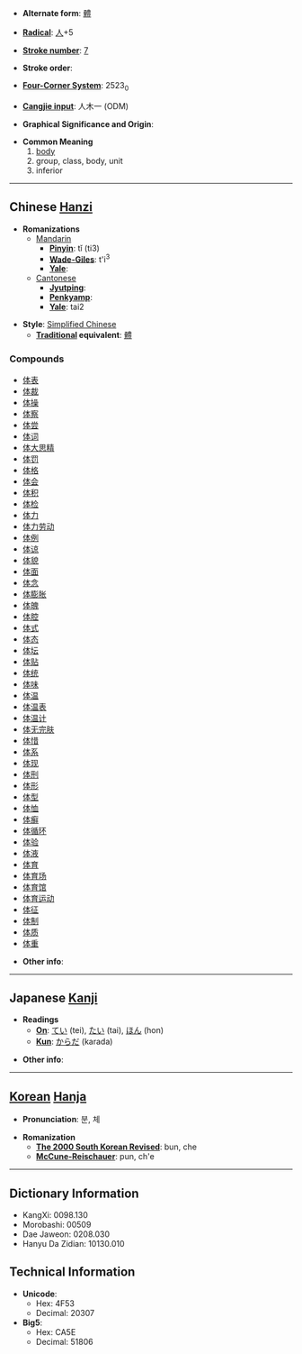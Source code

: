 * '''Alternate form''': [[體]]

* '''[[Wiktionary:Chinese radical index| Radical]]''': [[Wiktionary:Chinese radical index 人|人]]+5

* '''[[Wiktionary:Chinese total strokes index|Stroke number]]''': [[Wiktionary:Chinese total strokes index 7|7]]

* '''Stroke order''': 

* '''[[Wiktionary:Chinese four corner index|Four-Corner System]]''': 2523<sub>0</sub>

* '''[[Wiktionary:Chinese Cangjie index|Cangjie input]]''': 人木一 (ODM)

* '''Graphical Significance and Origin''': 

* '''Common Meaning'''
*# [[body]]
*# group, class, body, unit
*# inferior

----

== Chinese [[Hanzi]] ==

* '''Romanizations'''
** [[Mandarin]]
*** '''[[Pinyin]]''': tǐ (ti3)
*** '''[[Wade-Giles]]''': t'i<sup>3</sup>
*** '''[[Yale]]''': 
**[[Cantonese]]
***'''[[Jyutping]]''':
***'''[[Penkyamp]]''': 
***'''[[Yale]]''': tai2

* '''Style''': [[Simplified Chinese]] 
** '''[[Traditional Chinese|Traditional]] equivalent''': [[體]]

===Compounds===
*[[体表]]
*[[体裁]]
*[[体操]]
*[[体察]]
*[[体尝]]
*[[体词]]
*[[体大思精]]
*[[体罚]]
*[[体格]]
*[[体会]]
*[[体积]]
*[[体检]]
*[[体力]]
*[[体力劳动]]
*[[体例]]
*[[体谅]]
*[[体貌]]
*[[体面]]
*[[体念]]
*[[体膨胀]]
*[[体魄]]
*[[体腔]]
*[[体式]]
*[[体态]]
*[[体坛]]
*[[体贴]]
*[[体统]]
*[[体味]]
*[[体温]]
*[[体温表]]
*[[体温计]]
*[[体无完肤]]
*[[体惜]]
*[[体系]]
*[[体现]]
*[[体刑]]
*[[体形]]
*[[体型]]
*[[体恤]]
*[[体癣]]
*[[体循环]]
*[[体验]]
*[[体液]]
*[[体育]]
*[[体育场]]
*[[体育馆]]
*[[体育运动]]
*[[体征]]
*[[体制]]
*[[体质]]
*[[体重]]

* '''Other info''': 

----

== Japanese [[Kanji]] ==

* '''Readings'''
** '''[[On]]''': [[てい]] (tei), [[たい]] (tai), [[ほん]] (hon)
** '''[[Kun]]''': [[からだ]] (karada)

* '''Other info''':  

----

== [[Korean]] [[Hanja]] ==

* '''Pronunciation''': 분, 체

* '''Romanization'''
** '''[[The 2000 South Korean Revised Romanization|The 2000 South Korean Revised]]''': bun, che
** '''[[McCune-Reischauer]]''': pun, ch'e

----

== Dictionary Information ==

* KangXi: 0098.130
* Morobashi: 00509
* Dae Jaweon: 0208.030
* Hanyu Da Zidian: 10130.010

== Technical Information ==

* '''Unicode''':
** Hex: 4F53
** Decimal: 20307
* '''Big5''':
** Hex: CA5E
** Decimal: 51806